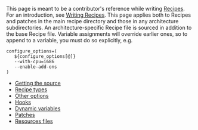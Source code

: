 This page is meant to be a contributor's reference while writing [[Recipe]]s.
For an introduction, see [[Writing Recipes]].
{{toclimit|limit=2}}
This page applies both to Recipes and patches in the main recipe directory and those in any architecture subdirectories.
An architecture-specific Recipe file is sourced in addition to the base Recipe file.  Variable assignments will override earlier ones, so to append to a variable, you must do so explicitly, e.g.
 configure_options=(
    ${configure_options[@]}
    --with-cpu=i686
    --enable-add-ons
 )

* [[Getting the source]]
* [[Recipe types]]
* [[Other options]]
* [[Hooks]]
* [[Dynamic variables]]
* [[Patches]]
* [[Resources files]]
